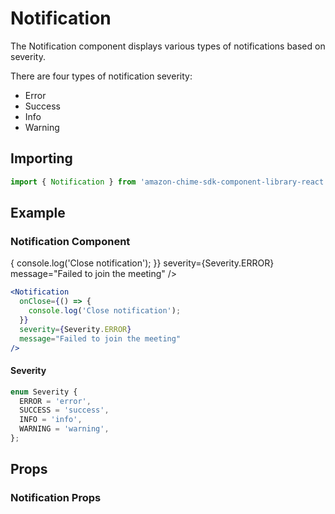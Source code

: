 

<Meta of={NotificationStories} />

# Notification

The Notification component displays various types of notifications based on severity.

There are four types of notification severity:

- Error
- Success
- Info
- Warning

## Importing

```javascript
import { Notification } from 'amazon-chime-sdk-component-library-react';
```

## Example

### Notification Component

<ThemeProvider theme={lightTheme}>
  <Canvas>
    <Notification
      onClose={() => {
        console.log('Close notification');
      }}
      severity={Severity.ERROR}
      message="Failed to join the meeting"
    />
  </Canvas>
</ThemeProvider>

```jsx
<Notification
  onClose={() => {
    console.log('Close notification');
  }}
  severity={Severity.ERROR}
  message="Failed to join the meeting"
/>
```

#### Severity

```jsx
enum Severity {
  ERROR = 'error',
  SUCCESS = 'success',
  INFO = 'info',
  WARNING = 'warning',
};
```

## Props

### Notification Props

<ArgTypes of={Notification} />
